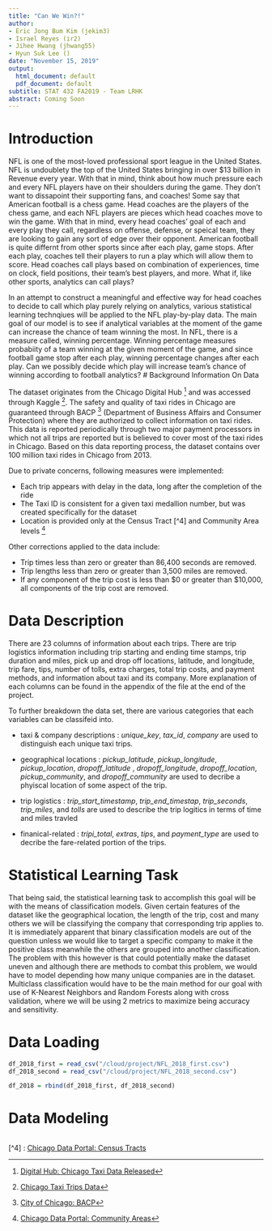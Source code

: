 ```yaml
---
title: "Can We Win?!"
author:
- Eric Jong Bum Kim (jekim3)
- Israel Reyes (ir2)
- Jihee Hwang (jhwang55)
- Hyun Suk Lee ()
date: "November 15, 2019"
output:
  html_document: default
  pdf_document: default
subtitle: STAT 432 FA2019 - Team LRHK
abstract: Coming Soon
---
```


\newpage 

# Introduction

NFL is one of the most-loved professional sport league in the United States. NFL is undoublety the top of the United States bringing in over $13 billion in Revenue every year. With that in mind, think about how much pressure each and every NFL players have on their shoulders during the game. They don't want to dissapoint their supporting fans, and coaches! Some say that American football is a chess game. Head coaches are the players of the chess game, and each NFL players are pieces which head coaches move to win the game. With that in mind, every head coaches' goal of each and every play they call, regardless on offense, defense, or speical team, they are looking to gain any sort of edge over their opponent. American football is quite differnt from other sports since after each play, game stops. After each play, coaches tell their players to run a play which will allow them to score. Head coaches call plays based on combination of experiences, time on clock, field positions, their team's best players, and more. What if, like other sports, analytics can call plays? 

In an attempt to construct a meaningful and effective way for head coaches to decide to call which play purely relying on analytics, various statistical learning technqiues will be applied to the NFL play-by-play data. The main goal of our model is to see if analytical variables at the moment of the game can increase the chance of team winning the most. In NFL, there is a measure called, winning percentage. Winning percentage measures probabiity of a team winning at the given moment of the game, and since football game stop after each play, winning percentage changes after each play. Can we possibly decide which play will increase team's chance of winning according to football analytics? 
# Background Information On Data 

The dataset originates from the Chicago Digital Hub [^2] and was accessed through Kaggle [^1]. The safety and quality of taxi rides in Chicago are guaranteed through BACP [^3] (Department of Business Affairs and Consumer Protection) where they are authorized to collect information on taxi rides. This data is reported periodically through two major payment processors in which not all trips are reported but is believed to cover most of the taxi rides in Chicago. Based on this data reporting process, the dataset contains over 100 million taxi rides in Chicago from 2013. 

Due to private concerns, following measures were implemented:

- Each trip appears with delay in the data, long after the completion of the ride
- The Taxi ID is consistent for a given taxi medallion number, but was created specifically for the dataset
- Location is provided only at the Census Tract [^4] and Community Area levels [^5]

Other corrections applied to the data include:

- Trip times less than zero or greater than 86,400 seconds are removed.
- Trip lengths less than zero or greater than 3,500 miles are removed.
- If any component of the trip cost is less than $0 or greater than $10,000, all components of the trip cost are removed.

# Data Description

There are 23 columns of information about each trips. There are trip logistics information including trip starting and ending time stamps, trip duration and miles, pick up and drop off locations, latitude, and longitude, trip fare, tips, number of tolls, extra charges, total trip costs, and payment methods, and information about taxi and its company. More explanation of each columns can be found in the appendix of the file at the end of the project. 

To further breakdown the data set, there are various categories that each variables can be classifeid into. 

- taxi & company descriptions : _unique_key_, _tax_id_, _company_ are used to distinguish each unique taxi trips.

- geographical locations : _pickup_latitude_, _pickup_longitude_, _pickup_location_, _dropoff_latitude_ , _dropoff_longitude_, _dropoff_location_, _pickup_community_, and _dropoff_community_ are used to decribe a phyiscal location of some aspect of the trip.

- trip logistics : _trip_start_timestamp_, _trip_end_timestap_, _trip_seconds_, _trip_miles_, and _tolls_ are used to describe the trip logitics in terms of time and miles travled

- finanical-related : _tripi_total_, _extras_, _tips_, and _payment_type_ are used to decribe the fare-related portion of the trips. 

# Statistical Learning Task

That being said, the statistical learning task to accomplish this goal will be with the means of classification models. Given certain features of the dataset like the geographical location, the length of the trip, cost and many others we will be classifying the company that corresponding trip applies to. It is immediately apparent that binary classification models are out of the question unless we would like to target a specific company to make it the positive class meanwhile the others are grouped into another classification. The problem with this however is that could potentially make the dataset uneven and although there are methods to combat this problem, we would have to model depending how many unique companies are in the dataset. Multiclass classification would have to be the main method for our goal with use of K-Nearest Neighbors and Random Forests along with cross validation, where we will be using 2 metrics to maximize being accuracy and sensitivity. 

# Data Loading

```r
df_2018_first = read_csv("/cloud/project/NFL_2018_first.csv")
df_2018_second = read_csv("/cloud/project/NFL_2018_second.csv")
```

```r
df_2018 = rbind(df_2018_first, df_2018_second)
```



# Data Modeling 

```r

```







[^1]: [Chicago Taxi Trips Data](https://www.kaggle.com/chicago/chicago-taxi-trips-bq)

[^2]: [Digital Hub: Chicago Taxi Data Released](https://digital.cityofchicago.org/index.php/chicago-taxi-data-released/)

[^3]: [City of Chicago: BACP](https://www.chicago.gov/city/en/depts/bacp/provdrs/vehic.html)

[^4] : [Chicago Data Portal: Census Tracts](https://data.cityofchicago.org/Facilities-Geographic-Boundaries/Boundaries-Census-Tracts-2010/5jrd-6zik)

[^5]: [Chicago Data Portal: Community Areas](https://data.cityofchicago.org/Facilities-Geographic-Boundaries/Boundaries-Community-Areas-current-/cauq-8yn6)
